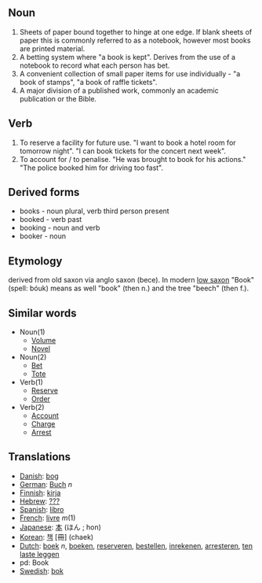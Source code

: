 ==Noun==
# Sheets of paper bound together to hinge at one edge. If blank sheets of paper this is commonly referred to as a notebook, however most books are printed material.
# A betting system where "a book is kept". Derives from the use of a notebook to record what each person has bet.
# A convenient collection of small paper items for use individually - "a book of stamps", "a book of raffle tickets".
# A major division of a published work, commonly an academic publication or the Bible.

==Verb==
# To reserve a facility for future use. "I want to book a hotel room for tomorrow night". "I can book tickets for the concert next week".
# To account for / to penalise. "He was brought to book for his actions." "The police booked him for driving too fast".

==Derived forms==
* books - noun plural, verb third person present
* booked - verb past
* booking - noun and verb
* booker - noun


==Etymology==
derived from old saxon via anglo saxon (bece). In modern [[low saxon]] "Book"  (spell: bóuk) means as well "book" (then n.) and the tree "beech" (then f.). 

==Similar words==
*Noun(1)
**[[Volume]]
**[[Novel]]
*Noun(2)
**[[Bet]]
**[[Tote]]
*Verb(1)
**[[Reserve]]
**[[Order]]
*Verb(2)
**[[Account]]
**[[Charge]]
**[[Arrest]]

==Translations==

*[[Danish]]: [[bog]]
*[[German]]: [[Buch]] ''n''
*[[Finnish]]: [[kirja]]
*[[Hebrew]]: [[???]]
*[[Spanish]]: [[libro]]
*[[French]]: [[livre]]  ''m''(1)
*[[Japanese]]: [[本]] (ほん ; hon)
*[[Korean]]: [[책]] [冊] (chaek)
*[[Dutch]]: [[boek]] ''n'', [[boeken]], [[reserveren]], [[bestellen]], [[inrekenen]], [[arresteren]], [[ten laste leggen]]
*pd: Book
*[[Swedish]]: [[bok]]